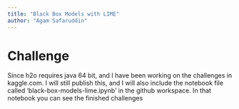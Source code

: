 ```yaml
---
title: "Black Box Models with LIME"
author: "Agam Safaruddin"
---
```


# Challenge
::: callout-note
Since h2o requires java 64 bit, and I have been working on the challenges in kaggle.com. I will still publish this, and I will also include the notebook file called 'black-box-models-lime.ipynb' in the github workspace. In that notebook you can see the finished challenges
:::